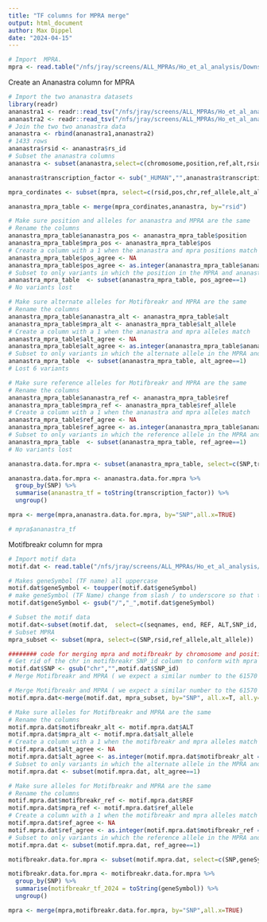 ```yaml
---
title: "TF columns for MPRA merge"
output: html_document
author: Max Dippel
date: "2024-04-15"
---
```


```r
# Import  MPRA.
mpra <- read.table("/nfs/jray/screens/ALL_MPRAs/Ho_et_al_analysis/Downstream_Analysis/20231115_Tcell_glm_replication/data/20231115_Tcell_emVar_glm_mpra_merge_john_filter_hg38.txt", sep="\t", header=T)
```



Create an Ananastra column for MPRA
```r
# Import the two ananastra datasets
library(readr)
ananastra1 <- readr::read_tsv("/nfs/jray/screens/ALL_MPRAs/Ho_et_al_analysis/Downstream_Analysis/TF_analysis/motifbreakr/data/ananastra_list1.tsv")
ananastra2 <- readr::read_tsv("/nfs/jray/screens/ALL_MPRAs/Ho_et_al_analysis/Downstream_Analysis/TF_analysis/motifbreakr/data/ananastra_list2.tsv")
# Join the two two ananastra data
ananastra <- rbind(ananastra1,ananastra2)
# 1433 rows
ananastra$rsid <- ananastra$rs_id
# Subset the ananastra columns
ananastra <- subset(ananastra,select=c(chromosome,position,ref,alt,rsid,transcription_factor,finemapping))

ananastra$transcription_factor <- sub("_HUMAN","",ananastra$transcription_factor)

mpra_cordinates <- subset(mpra, select=c(rsid,pos,chr,ref_allele,alt_allele,SNP))

ananastra_mpra_table <- merge(mpra_cordinates,ananastra, by="rsid")

# Make sure position and alleles for ananastra and MPRA are the same 
# Rename the columns 
ananastra_mpra_table$ananastra_pos <- ananastra_mpra_table$position
ananastra_mpra_table$mpra_pos <- ananastra_mpra_table$pos
# Create a column with a 1 when the ananastra and mpra positions match 
ananastra_mpra_table$pos_agree <- NA
ananastra_mpra_table$pos_agree <- as.integer(ananastra_mpra_table$ananastra_pos == ananastra_mpra_table$mpra_pos)
# Subset to only variants in which the position in the MPRA and ananastra match
ananastra_mpra_table  <- subset(ananastra_mpra_table, pos_agree==1)
# No variants lost

# Make sure alternate alleles for Motifbreakr and MPRA are the same 
# Rename the columns 
ananastra_mpra_table$ananastra_alt <- ananastra_mpra_table$alt
ananastra_mpra_table$mpra_alt <- ananastra_mpra_table$alt_allele
# Create a column with a 1 when the ananastra and mpra alleles match 
ananastra_mpra_table$alt_agree <- NA
ananastra_mpra_table$alt_agree <- as.integer(ananastra_mpra_table$ananastra_alt == ananastra_mpra_table$mpra_alt)
# Subset to only variants in which the alternate allele in the MPRA and ananastra match
ananastra_mpra_table  <- subset(ananastra_mpra_table, alt_agree==1)
# Lost 6 variants

# Make sure reference alleles for Motifbreakr and MPRA are the same 
# Rename the columns 
ananastra_mpra_table$ananastra_ref <- ananastra_mpra_table$ref
ananastra_mpra_table$mpra_ref <- ananastra_mpra_table$ref_allele
# Create a column with a 1 when the ananastra and mpra alleles match 
ananastra_mpra_table$ref_agree <- NA
ananastra_mpra_table$ref_agree <- as.integer(ananastra_mpra_table$ananastra_ref == ananastra_mpra_table$mpra_ref)
# Subset to only variants in which the reference allele in the MPRA and ananastra match
ananastra_mpra_table  <- subset(ananastra_mpra_table, ref_agree==1)
# No variants lost

ananastra.data.for.mpra <- subset(ananastra_mpra_table, select=c(SNP,transcription_factor))

ananastra.data.for.mpra <- ananastra.data.for.mpra %>%
  group_by(SNP) %>%
  summarise(ananastra_tf = toString(transcription_factor)) %>%
  ungroup()

mpra <- merge(mpra,ananastra.data.for.mpra, by="SNP",all.x=TRUE)

# mpra$ananastra_tf
```

Motifbreakr column for mpra
```r
# Import motif data
motif.dat <- read.table("/nfs/jray/screens/ALL_MPRAs/Ho_et_al_analysis/Downstream_Analysis/TF_analysis/motifbreakr/data/2023.11.15.hg38.tcells.glm.all.snps.hocomoco.bed.motifbreakr.results.txt", sep="\t", header=T)

# Makes geneSymbol (TF name) all uppercase
motif.dat$geneSymbol <- toupper(motif.dat$geneSymbol)
# make geneSymbol (TF Name) change from slash / to underscore so that the plots can save
motif.dat$geneSymbol <- gsub("/","_",motif.dat$geneSymbol)

# Subset the motif data
motif.dat<-subset(motif.dat,  select=c(seqnames, end, REF, ALT,SNP_id, geneSymbol))
# Subset MPRA
mpra_subset <- subset(mpra, select=c(SNP,rsid,ref_allele,alt_allele))

######## code for merging mpra and motifbreakr by chromosome and position ########
# Get rid of the chr in motifbreakr SNP_id column to conform with mpra SNP column
motif.dat$SNP <- gsub("chr","",motif.dat$SNP_id)
# Merge Motifbreakr and MPRA ( we expect a similar number to the 61570 that are in the motif.dat right now (example run not represenative of all runs))

# Merge Motifbreakr and MPRA ( we expect a similar number to the 61570 that are in the motif.dat right now (example run not represenative of all runs))
motif.mpra.dat<-merge(motif.dat, mpra_subset, by="SNP", all.x=T, all.y=F)

# Make sure alleles for Motifbreakr and MPRA are the same 
# Rename the columns 
motif.mpra.dat$motifbreakr_alt <- motif.mpra.dat$ALT
motif.mpra.dat$mpra_alt <- motif.mpra.dat$alt_allele
# Create a column with a 1 when the motifbreakr and mpra alleles match (Improve this loop)
motif.mpra.dat$alt_agree <- NA
motif.mpra.dat$alt_agree <- as.integer(motif.mpra.dat$motifbreakr_alt == motif.mpra.dat$mpra_alt)
# Subset to only variants in which the alternate allele in the MPRA and motifbreakr match
motif.mpra.dat <- subset(motif.mpra.dat, alt_agree==1)

# Make sure alleles for Motifbreakr and MPRA are the same 
# Rename the columns 
motif.mpra.dat$motifbreakr_ref <- motif.mpra.dat$REF
motif.mpra.dat$mpra_ref <- motif.mpra.dat$ref_allele
# Create a column with a 1 when the motifbreakr and mpra alleles match (Improve this loop)
motif.mpra.dat$ref_agree <- NA
motif.mpra.dat$ref_agree <- as.integer(motif.mpra.dat$motifbreakr_ref == motif.mpra.dat$mpra_ref)
# Subset to only variants in which the reference allele in the MPRA and motifbreakr match
motif.mpra.dat <- subset(motif.mpra.dat, ref_agree==1)

motifbreakr.data.for.mpra <- subset(motif.mpra.dat, select=c(SNP,geneSymbol))

motifbreakr.data.for.mpra <- motifbreakr.data.for.mpra %>%
  group_by(SNP) %>%
  summarise(motifbreakr_tf_2024 = toString(geneSymbol)) %>%
  ungroup()

mpra <- merge(mpra,motifbreakr.data.for.mpra, by="SNP",all.x=TRUE)
```



